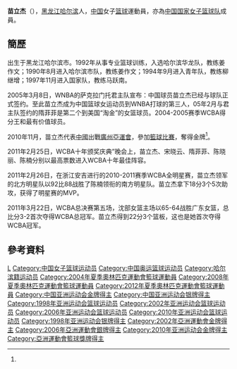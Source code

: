 {{Infobox sportsperson
| headercolor    = #D2691E
| name           = 苗立杰
| image          =<!-- 檔案不存在 Miaolijie2006.jpg ，可從英文維基百科取得 -->
| imagesize      = 120px
| caption        =
| birthname      =
| fullname       =
| nickname       =
| nationality    = 
| residence      =
| birthdate      = {{birth_date_and_age|1981|6|3}}<ref name="廣州亞運">{{cite web|title=2010年廣州亞運會官方網站 篮球 - 苗立杰 - 简历|url=http://www.gz2010.cn/info/CHN_CHN/ZB/ZBB101A_BK@@@@@@@@@@@@@@@CHN_number=201472.html}}{{zh-cn}}</ref>
| birthplace     = {{CHN}}[[黑龙江省|黑龙江省]][[哈尔滨市|哈尔滨市]]
| height         = {{height|m=1.78}}<ref name="廣州亞運"/>
| weight         = {{weight|kg=68}}<ref name="廣州亞運"/>
| website        = 
| country        = {{CHN}}
| sport          = 女子[[籃球|籃球]]
| collegeteam    =
| club           =
| team           =
| turnedpro      =
| coach          =
| retired        =
| coaching       =
| worlds         =
| regionals      =
| nationals      =
| olympics       =
| paralympics    =
| highestranking =
| pb             =
| medaltemplates = 
{{MedalCompetition | [[亞洲運動會|亞洲運動會]]}}
{{MedalGold | [[2010年亞洲運動會|2010年 廣州]] | [[2010年亞洲運動會籃球比賽|女子隊際]] }}
| show-medals    = yes
}}
'''苗立杰'''（{{bd|1981年|6月3日}}），[[黑龙江省|黑龙江]][[哈尔滨市|哈尔滨]]人，[[中国|中国]]女子[[篮球|篮球]]運動員，亦為[[中国国家女子篮球队|中国国家女子篮球队]]成員。

==簡歷==
出生于黑龙江哈尔滨市。1992年从事专业篮球训练，入选哈尔滨华龙队，教练姜作文；1990年8月进入哈尔滨市队，教练姜作文；1994年9月进入青年队，教练柳继增；1997年11月进入国家队，教练马跃南。

2005年3月8日，WNBA的萨克拉门托君主队宣布：中国球员苗立杰已经与球队正式签约。至此苗立杰成为中国篮球女运动员到WNBA打球的第三人，05年2月与君主队签约的隋菲菲是第二个到美国“淘金”的女篮球员。2004-2005赛季WCBA得分王和最有价值球员。

2010年11月，苗立杰代表[[2010年亞洲運動會中國代表團|中國]]出戰[[廣州|廣州]][[2010年亞洲運動會|亞運會]]，參加[[2010年亞洲運動會籃球比賽|籃球比賽]]，奪得金牌<ref name="廣州亞運" />。

2011年2月25日，WCBA十年颁奖庆典”晚会上，苗立杰、宋晓云、隋菲菲、陈晓丽、陈楠分别以最高票数进入WCBA十年最佳阵容。

2011年2月26日，在浙江安吉进行的2010-2011赛季WCBA全明星赛，苗立杰领军的北方明星队以92比88战胜了陈楠领衔的南方明星队。苗立杰拿下18分3个5次助攻，获得了明星赛的MVP。

2011年3月22日，WCBA总决赛第五场，沈部女篮主场以65-64战胜广东女篮，总比分3-2首次夺得WCBA总冠军。苗立杰得到22分3个篮板，这也是她首次夺得WCBA冠军。

==參考資料==
{{Reflist}}

{{WCBA常规赛最有价值球员}}
{{WCBA总决赛最有价值球员}}
{{WCBA全明星正赛最有价值球员}}
{{1998年女篮世锦赛中国队阵容}}
{{2002年女篮世锦赛中国队阵容}}
{{2004年夏季奧林匹克運動會中國國家女子籃球隊}}
{{2006年女篮世锦赛中国队阵容}}
{{2008年夏季奧林匹克運動會中國國家女子籃球隊}}
{{2010年女篮世锦赛中国队阵容}}
{{2012年夏季奧林匹克運動會中國國家女子籃球隊}}

{{Authority control}}
{{DEFAULTSORT:MIAO Lijie}}
[[Category:苗姓|L]]
[[Category:中国女子篮球运动员|Category:中国女子篮球运动员]]
[[Category:中国奥运篮球运动员|Category:中国奥运篮球运动员]]
[[Category:哈尔滨籍运动员|Category:哈尔滨籍运动员]]
[[Category:2004年夏季奧林匹克運動會籃球運動員|Category:2004年夏季奧林匹克運動會籃球運動員]]
[[Category:2008年夏季奧林匹克運動會籃球運動員|Category:2008年夏季奧林匹克運動會籃球運動員]]
[[Category:2012年夏季奧林匹克運動會籃球運動員|Category:2012年夏季奧林匹克運動會籃球運動員]]
[[Category:中国亚洲运动会金牌得主|Category:中国亚洲运动会金牌得主]]
[[Category:中国亚洲运动会银牌得主|Category:中国亚洲运动会银牌得主]]
[[Category:1998年亚洲运动会篮球运动员|Category:1998年亚洲运动会篮球运动员]]
[[Category:2002年亚洲运动会篮球运动员|Category:2002年亚洲运动会篮球运动员]]
[[Category:2006年亚洲运动会篮球运动员|Category:2006年亚洲运动会篮球运动员]]
[[Category:2010年亚洲运动会篮球运动员|Category:2010年亚洲运动会篮球运动员]]
[[Category:1998年亚洲运动会银牌得主|Category:1998年亚洲运动会银牌得主]]
[[Category:2002年亞洲運動會金牌得主|Category:2002年亞洲運動會金牌得主]]
[[Category:2006年亞洲運動會銀牌得主|Category:2006年亞洲運動會銀牌得主]]
[[Category:2010年亚洲运动会金牌得主|Category:2010年亚洲运动会金牌得主]]
[[Category:亞洲運動會籃球獎牌得主|Category:亞洲運動會籃球獎牌得主]]
